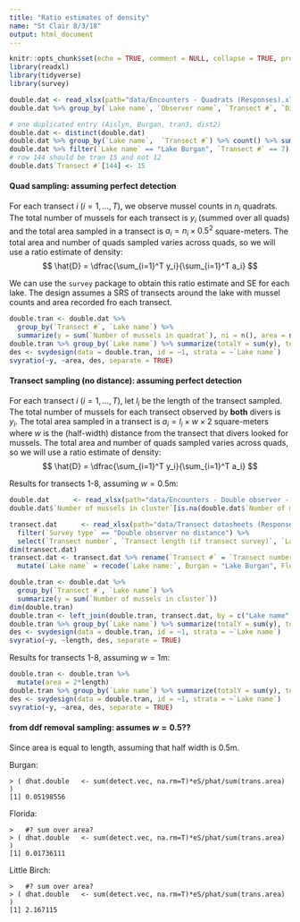 ---
title: "Ratio estimates of density"
name: "St Clair 8/3/18"
output: html_document
---

```{r setup, include=FALSE}
knitr::opts_chunk$set(echo = TRUE, comment = NULL, collapse = TRUE, prompt = TRUE, warning = FALSE, message = FALSE)
library(readxl)
library(tidyverse)
library(survey)
```

```{r, include = TRUE}
double.dat <- read_xlsx(path="data/Encounters - Quadrats (Responses).xlsx", sheet=1) %>% select(-1)
double.dat %>% group_by(`Lake name`, `Observer name`, `Transect #`, `Distance along transect (m)`) %>% count() %>% filter(n > 1) %>% print(width = Inf)
```
```{r, eval = FALSE, include=FALSE}
# one duplicated entry (Aislyn, Burgan, tran3, dist2)
double.dat <- distinct(double.dat)
double.dat %>% group_by(`Lake name`,  `Transect #`) %>% count() %>% summarize(odd = ((n %% 2) == 1) )%>% filter(odd)
double.dat %>% filter(`Lake name` == "Lake Burgan", `Transect #` == 7)
# row 144 should be tran 15 and not 12
double.dat$`Transect #`[144] <- 15
```

#### Quad sampling: assuming perfect detection
For each transect $i$ ($i = 1, \dotsc, T$), we observe mussel counts in $n_i$ quadrats. The total number of mussels for each transect is $y_i$ (summed over all quads) and the total area sampled in a transect is $a_i = n_i \times 0.5^2$ square-meters. The total area and number of quads sampled varies across quads, so we will use a ratio estimate of density:
$$
\hat{D} = \dfrac{\sum_{i=1}^T y_i}{\sum_{i=1}^T a_i}
$$

We can use the `survey` package to obtain this ratio estimate and SE for each lake. The design assumes a SRS of transects around the lake with mussel counts and area recorded fro each transect. 
```{r}
double.tran <- double.dat %>% 
  group_by(`Transect #`, `Lake name`) %>%
  summarize(y = sum(`Number of mussels in quadrat`), ni = n(), area = ni*.5*.5)
double.tran %>% group_by(`Lake name`) %>% summarize(totalY = sum(y), totalArea = sum(area))
des <- svydesign(data = double.tran, id = ~1, strata = ~`Lake name`)
svyratio(~y, ~area, des, separate = TRUE)
```

#### Transect sampling (no distance): assuming perfect detection
For each transect $i$ ($i = 1, \dotsc, T$), let $l_i$ be the length of the transect sampled. The total number of mussels for each transect observed by **both** divers is $y_i$. The total area sampled in a transect is $a_i = l_i \times w \times 2$ square-meters where $w$ is the (half-width) distance from the transect that divers looked for mussels. The total area and number of quads sampled varies across quads, so we will use a ratio estimate of density:
$$
\hat{D} = \dfrac{\sum_{i=1}^T y_i}{\sum_{i=1}^T a_i}
$$

Results for transects 1-8, assuming $w = 0.5$m:

```{r}
double.dat      <- read_xlsx(path="data/Encounters - Double observer - no distance (Responses).xlsx", sheet=1) %>% select(-1)
double.dat$`Number of mussels in cluster`[is.na(double.dat$`Number of mussels in cluster`)] <- 0
```
```{r}
transect.dat      <- read_xlsx(path="data/Transect datasheets (Responses).xlsx", sheet=1) %>% 
  filter(`Survey type` == "Double observer no distance") %>%
  select(`Transect number`, `Transect length (if transect survey)`, `Lake name:`)
dim(transect.dat)
transect.dat <- transect.dat %>% rename(`Transect #` = `Transect number`,length = `Transect length (if transect survey)`) %>%
  mutate(`Lake name` = recode(`Lake name:`, Burgan = "Lake Burgan", Florida = "Lake Florida", `Little Birch Lake` = "Little Birch Lake"))

```
```{r}
double.tran <- double.dat %>% 
  group_by(`Transect #`, `Lake name`) %>%
  summarize(y = sum(`Number of mussels in cluster`))
dim(double.tran)
double.tran <- left_join(double.tran, transect.dat, by = c("Lake name", "Transect #"))
double.tran %>% group_by(`Lake name`) %>% summarize(totalY = sum(y), totalArea = sum(length))
des <- svydesign(data = double.tran, id = ~1, strata = ~`Lake name`)
svyratio(~y, ~length, des, separate = TRUE)
```

Results for transects 1-8, assuming $w = 1$m:

```{r}
double.tran <- double.tran %>%
  mutate(area = 2*length)
double.tran %>% group_by(`Lake name`) %>% summarize(totalY = sum(y), totalArea = sum(area))
des <- svydesign(data = double.tran, id = ~1, strata = ~`Lake name`)
svyratio(~y, ~area, des, separate = TRUE)
```

#### from ddf removal sampling: assumes $w = 0.5$?? 
Since area is equal to length, assuming that half width is 0.5m. 

Burgan:
```
> ( dhat.double   <- sum(detect.vec, na.rm=T)*eS/phat/sum(trans.area) )
[1] 0.05198556
```

Florida:
```
>   #? sum over area?
> ( dhat.double   <- sum(detect.vec, na.rm=T)*eS/phat/sum(trans.area) )
[1] 0.01736111
```

Little Birch:
```
>   #? sum over area?
> ( dhat.double   <- sum(detect.vec, na.rm=T)*eS/phat/sum(trans.area) )
[1] 2.167115
```

